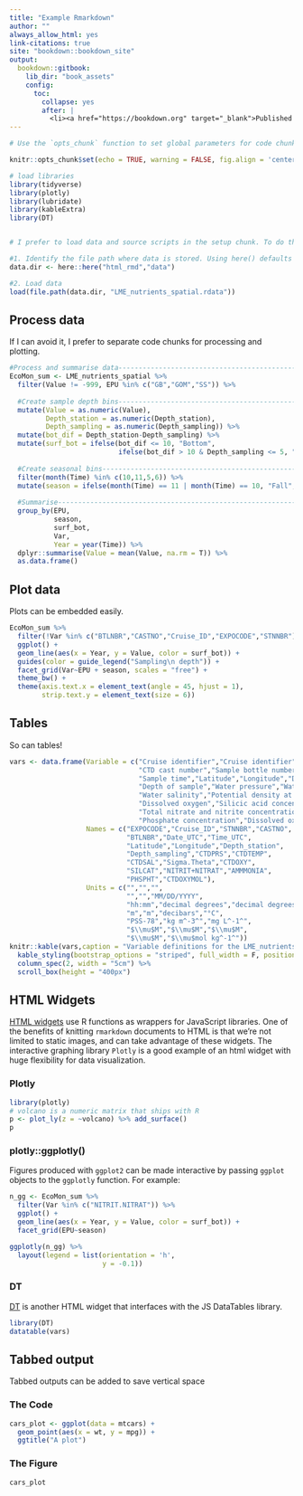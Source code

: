 ```yaml
---
title: "Example Rmarkdown"
author: ""
always_allow_html: yes
link-citations: true
site: "bookdown::bookdown_site"
output:
  bookdown::gitbook:
    lib_dir: "book_assets"
    config:
      toc:
        collapse: yes
        after: |
          <li><a href="https://bookdown.org" target="_blank">Published with bookdown</a></li>
---
```




```r

# Use the `opts_chunk` function to set global parameters for code chunks. For instance, the following code results in all code chunks being printed into the rendered document along with output. If we wanted to ignore warning messages from code chunks, we could set `warning = FALSE`

knitr::opts_chunk$set(echo = TRUE, warning = FALSE, fig.align = 'center')

# load libraries
library(tidyverse)
library(plotly)
library(lubridate)
library(kableExtra)
library(DT)


# I prefer to load data and source scripts in the setup chunk. To do this, I make use of the `here` package in the following way:

#1. Identify the file path where data is stored. Using here() defaults the base directory to wherever your open .Rproj file is located. This means that any of us could download this repository and automatically be able to run this code without use of `setwd()`.
data.dir <- here::here("html_rmd","data")

#2. Load data
load(file.path(data.dir, "LME_nutrients_spatial.rdata"))

```

## Process data

If I can avoid it, I prefer to separate code chunks for processing and plotting. 

```r

#Process and summarise data-----------------------------------------------------------------
EcoMon_sum <- LME_nutrients_spatial %>% 
  filter(Value != -999, EPU %in% c("GB","GOM","SS")) %>% 
  
  #Create sample depth bins---------------------------------------------------------------------
  mutate(Value = as.numeric(Value),
         Depth_station = as.numeric(Depth_station),
         Depth_sampling = as.numeric(Depth_sampling)) %>% 
  mutate(bot_dif = Depth_station-Depth_sampling) %>% 
  mutate(surf_bot = ifelse(bot_dif <= 10, "Bottom",
                           ifelse(bot_dif > 10 & Depth_sampling <= 5, "Surface", "mid-water"))) %>%
  
  #Create seasonal bins-------------------------------------------------------------------------
  filter(month(Time) %in% c(10,11,5,6)) %>% 
  mutate(season = ifelse(month(Time) == 11 | month(Time) == 10, "Fall","Spring")) %>% 
  
  #Summarise------------------------------------------------------------------------------------
  group_by(EPU,
           season,
           surf_bot,
           Var,
           Year = year(Time)) %>% 
  dplyr::summarise(Value = mean(Value, na.rm = T)) %>% 
  as.data.frame()

```

## Plot data

Plots can be embedded easily.

```r
EcoMon_sum %>% 
  filter(!Var %in% c("BTLNBR","CASTNO","Cruise_ID","EXPOCODE","STNNBR")) %>% 
  ggplot() +
  geom_line(aes(x = Year, y = Value, color = surf_bot)) +
  guides(color = guide_legend("Sampling\n depth")) +
  facet_grid(Var~EPU + season, scales = "free") +
  theme_bw() +
  theme(axis.text.x = element_text(angle = 45, hjust = 1),
        strip.text.y = element_text(size = 6)) 
```

## Tables

So can tables!

```r
vars <- data.frame(Variable = c("Cruise identifier","Cruise identifier","Station number",
                                "CTD cast number","Sample bottle number","Sample date",
                                "Sample time","Latitude","Longitude","Depth of station",
                                "Depth of sample","Water pressure","Water temperature",
                                "Water salinity","Potential density at surface pressure",
                                "Dissolved oxygen","Silicic acid concentration",
                                "Total nitrate and nitrite concentration","Ammonia concentration",
                                "Phosphate concentration","Dissolved oxygen"),
                   Names = c("EXPOCODE","Cruise_ID","STNNBR","CASTNO",
                             "BTLNBR","Date_UTC","Time_UTC",
                             "Latitude","Longitude","Depth_station",
                             "Depth_sampling","CTDPRS","CTDTEMP",
                             "CTDSAL","Sigma.Theta","CTDOXY",
                             "SILCAT","NITRIT+NITRAT","AMMMONIA",
                             "PHSPHT","CTDOXYMOL"),
                   Units = c("","","",
                             "","","MM/DD/YYYY",
                             "hh:mm","decimal degrees","decimal degrees",
                             "m","m","decibars","°C",
                             "PSS-78","kg m^-3^","mg L^-1^",
                             "$\\mu$M","$\\mu$M","$\\mu$M",
                             "$\\mu$M","$\\mu$mol kg^-1^"))
knitr::kable(vars,caption = "Variable definitions for the LME_nutrients_spatial.rdata file.")%>%
  kable_styling(bootstrap_options = "striped", full_width = F, position = "center") %>%
  column_spec(2, width = "5cm") %>% 
  scroll_box(height = "400px")
```

## HTML Widgets

[HTML widgets](https://www.htmlwidgets.org/) use R functions as wrappers for JavaScript libraries. One of the benefits of knitting `rmarkdown` documents to HTML is that we're not limited to static images, and can take advantage of these widgets. The interactive graphing library `Plotly` is a good example of an html widget with huge flexibility for data visualization.

### Plotly 

```r
library(plotly)
# volcano is a numeric matrix that ships with R
p <- plot_ly(z = ~volcano) %>% add_surface()
p
```

### plotly::ggplotly()

Figures produced with `ggplot2` can be made interactive by passing `ggplot` objects to the `ggplotly` function. For example:

```r
n_gg <- EcoMon_sum %>% 
  filter(Var %in% c("NITRIT.NITRAT")) %>% 
  ggplot() +
  geom_line(aes(x = Year, y = Value, color = surf_bot)) +
  facet_grid(EPU~season)

ggplotly(n_gg) %>% 
  layout(legend = list(orientation = 'h',
                       y = -0.1))

```

### DT

[DT](https://rstudio.github.io/DT/) is another HTML widget that interfaces with the JS DataTables library. 

```r
library(DT)
datatable(vars)
```



## Tabbed output {.tabset .tabset-fade .tabset-pills}

Tabbed outputs can be added to save vertical space

### The Code

```r
cars_plot <- ggplot(data = mtcars) +
  geom_point(aes(x = wt, y = mpg)) +
  ggtitle("A plot")
```

### The Figure 

```r
cars_plot
```